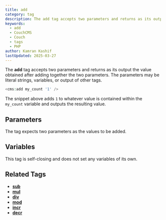 ```yaml
---
title: add
category: tag
description: The add tag accepts two parameters and returns as its output the value obtained after adding together the two parameters.
keywords:
  - add
  - CouchCMS
  - Couch
  - tags
  - PHP
author: Kamran Kashif
lastUpdated: 2025-03-27
---
```


The **add** tag accepts two parameters and returns as its output the value obtained after adding together the two parameters. The parameters may be literal strings, variables, or output of other tags.

```php title="Basic Usage of add Tag"
<cms:add my_count '1' />
```

The snippet above adds `1` to whatever value is contained within the `my_count` variable and outputs the resulting value.

## Parameters

The tag expects two parameters as the values to be added.

## Variables

This tag is self-closing and does not set any variables of its own.

## Related Tags

- [**sub**](../sub.html)
- [**mul**](../mul.html)
- [**div**](../div.html)
- [**mod**](../mod.html)
- [**incr**](../incr.html)
- [**decr**](../decr.html)
